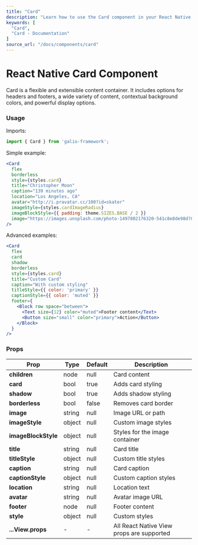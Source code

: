 ```yaml
---
title: "Card"
description: "Learn how to use the Card component in your React Native applications with Galio Framework."
keywords: [
  "Card",
  "Card - Documentation"
]
source_url: "/docs/components/card"
---
```



# React Native Card Component

Card is a flexible and extensible content container. It includes options for headers and footers, a wide variety of content, contextual background colors, and powerful display options.

<CarbonAds serve="CE7IPK3L" placement="galioio" />


### Usage

Imports:

```jsx
import { Card } from 'galio-framework';
```

Simple example:

```jsx
<Card
  flex
  borderless
  style={styles.card}
  title="Christopher Moon"
  caption="139 minutes ago"
  location="Los Angeles, CA"
  avatar="http://i.pravatar.cc/100?id=skater"
  imageStyle={styles.cardImageRadius}
  imageBlockStyle={{ padding: theme.SIZES.BASE / 2 }}
  image="https://images.unsplash.com/photo-1497802176320-541c8e8de98d?&w=1600&h=900&fit=crop&crop=entropy&q=300"
/>
```

Advanced examples:

```jsx
<Card
  flex
  card
  shadow
  borderless
  style={styles.card}
  title="Custom Card"
  caption="With custom styling"
  titleStyle={{ color: 'primary' }}
  captionStyle={{ color: 'muted' }}
  footer={
    <Block row space="between">
      <Text size={12} color="muted">Footer content</Text>
      <Button size="small" color="primary">Action</Button>
    </Block>
  }
/>
```

### Props

| Prop            | Type         | Default | Description                                                                                          |
| --------------- | ------------ | ------- | ---------------------------------------------------------------------------------------------------- |
| **children**    | node         | null    | Card content                                                                                          |
| **card**        | bool         | true    | Adds card styling                                                                                     |
| **shadow**      | bool         | true    | Adds shadow styling                                                                                   |
| **borderless**  | bool         | false   | Removes card border                                                                                   |
| **image**       | string       | null    | Image URL or path                                                                                     |
| **imageStyle**  | object       | null    | Custom image styles                                                                                   |
| **imageBlockStyle** | object   | null    | Styles for the image container                                                                        |
| **title**       | string       | null    | Card title                                                                                            |
| **titleStyle**  | object       | null    | Custom title styles                                                                                   |
| **caption**     | string       | null    | Card caption                                                                                          |
| **captionStyle**| object       | null    | Custom caption styles                                                                                 |
| **location**    | string       | null    | Location text                                                                                         |
| **avatar**      | string       | null    | Avatar image URL                                                                                      |
| **footer**      | node         | null    | Footer content                                                                                        |
| **style**       | object       | null    | Custom styles                                                                                         |
| **...View.props**| -           | -       | All React Native View props are supported                                                             |